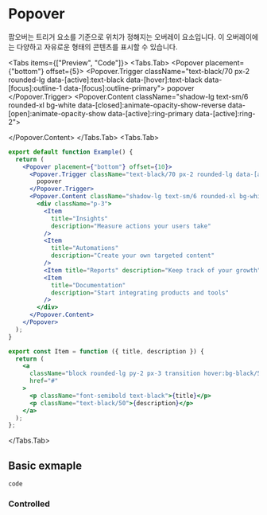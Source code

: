 # Popover

팝오버는 트리거 요소를 기준으로 위치가 정해지는 오버레이 요소입니다. 이 오버레이에는 다양하고 자유로운 형태의 콘텐츠를 표시할 수 있습니다.


<Tabs items={["Preview", "Code"]}>
  <Tabs.Tab>
    <Preview>
      <Popover placement={"bottom"} offset={5}>
        <Popover.Trigger className="text-black/70 px-2 rounded-lg data-[active]:text-black data-[hover]:text-black data-[focus]:outline-1 data-[focus]:outline-primary">
          popover
        </Popover.Trigger>
        <Popover.Content className="shadow-lg text-sm/6 rounded-xl bg-white data-[closed]:animate-opacity-show-reverse data-[open]:animate-opacity-show data-[active]:ring-primary data-[active]:ring-2">
          <div className="p-3">
            <Item
              title="Insights"
              description="Measure actions your users take"
            />
            <Item
              title="Automations"
              description="Create your own targeted content"
            />
            <Item title="Reports" description="Keep track of your growth" />
            <Item
              title="Documentation"
              description="Start integrating products and tools"
            />
          </div>
        </Popover.Content>
      </Popover>
    </Preview>
  </Tabs.Tab>
  <Tabs.Tab>
```jsx
export default function Example() {
  return (
    <Popover placement={"bottom"} offset={10}>
      <Popover.Trigger className="text-black/70 px-2 rounded-lg data-[active]:text-black data-[hover]:text-black data-[focus]:outline-1 data-[focus]:outline-primary">
        popover
      </Popover.Trigger>
      <Popover.Content className="shadow-lg text-sm/6 rounded-xl bg-white data-[closed]:animate-opacity-show-reverse data-[open]:animate-opacity-show data-[active]:ring-primary data-[active]:ring-2">
        <div className="p-3">
          <Item
            title="Insights"
            description="Measure actions your users take"
          />
          <Item
            title="Automations"
            description="Create your own targeted content"
          />
          <Item title="Reports" description="Keep track of your growth" />
          <Item
            title="Documentation"
            description="Start integrating products and tools"
          />
        </div>
      </Popover.Content>
    </Popover>
  );
}

export const Item = function ({ title, description }) {
  return (
    <a
      className="block rounded-lg py-2 px-3 transition hover:bg-black/5"
      href="#"
    >
      <p className="font-semibold text-black">{title}</p>
      <p className="text-black/50">{description}</p>
    </a>
  );
};
```
  </Tabs.Tab>
</Tabs>

## Basic exmaple

```
code
```

### Controlled
